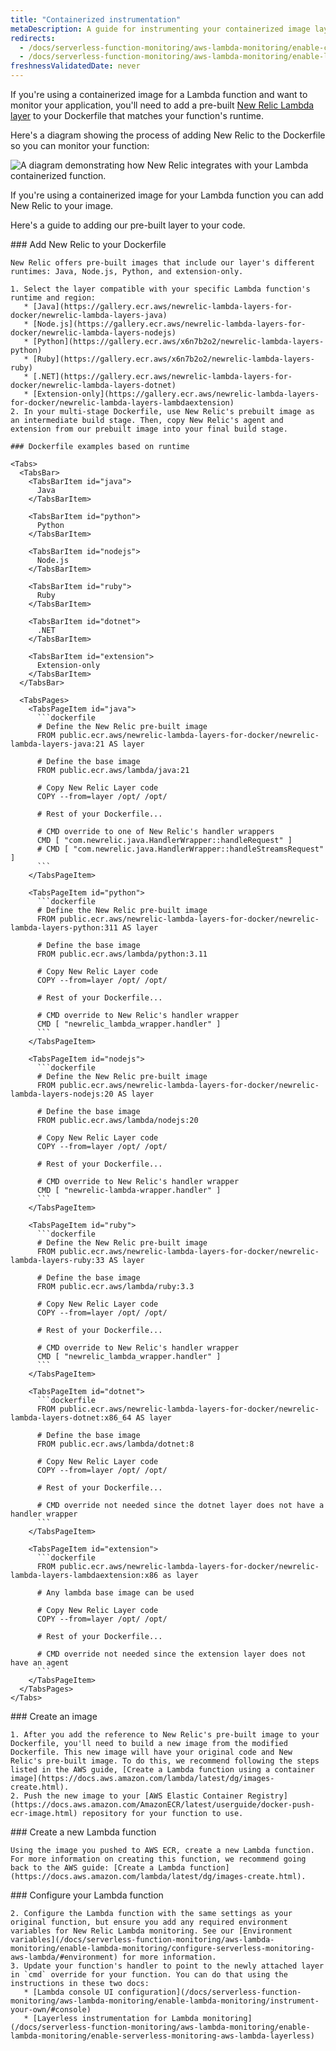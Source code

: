 ```yaml
---
title: "Containerized instrumentation"
metaDescription: A guide for instrumenting your containerized image layer with New Relic.
redirects:
  - /docs/serverless-function-monitoring/aws-lambda-monitoring/enable-containerized-function-monitoring/get-started
  - /docs/serverless-function-monitoring/aws-lambda-monitoring/enable-lambda-monitoring/containerized-images
freshnessValidatedDate: never
---
```


If you're using a containerized image for a Lambda function and want to monitor your application, you'll need to add a pre-built [New Relic Lambda layer](https://gallery.ecr.aws/newrelic-lambda-layers-for-docker?page=1) to your Dockerfile that matches your function's runtime. 

Here's a diagram showing the process of adding New Relic to the Dockerfile so you can monitor your function:

<img
  title="containerized images "
  alt="A diagram demonstrating how New Relic integrates with your Lambda containerized function."
  src="/images/serverless_diagram_containerized-images-with-lambda.webp"
/>

<figcaption>
  If you're using a containerized image for your Lambda function you can add New Relic to your image.
</figcaption>

Here's a guide to adding our pre-built layer to your code.

<Steps>
  <Step>
    ### Add New Relic to your Dockerfile

    New Relic offers pre-built images that include our layer's different runtimes: Java, Node.js, Python, and extension-only.

    1. Select the layer compatible with your specific Lambda function's runtime and region:
       * [Java](https://gallery.ecr.aws/newrelic-lambda-layers-for-docker/newrelic-lambda-layers-java)
       * [Node.js](https://gallery.ecr.aws/newrelic-lambda-layers-for-docker/newrelic-lambda-layers-nodejs)
       * [Python](https://gallery.ecr.aws/x6n7b2o2/newrelic-lambda-layers-python)
       * [Ruby](https://gallery.ecr.aws/x6n7b2o2/newrelic-lambda-layers-ruby)
       * [.NET](https://gallery.ecr.aws/newrelic-lambda-layers-for-docker/newrelic-lambda-layers-dotnet)
       * [Extension-only](https://gallery.ecr.aws/newrelic-lambda-layers-for-docker/newrelic-lambda-layers-lambdaextension)
    2. In your multi-stage Dockerfile, use New Relic's prebuilt image as an intermediate build stage. Then, copy New Relic's agent and extension from our prebuilt image into your final build stage.

    ### Dockerfile examples based on runtime

    <Tabs>
      <TabsBar>
        <TabsBarItem id="java">
          Java
        </TabsBarItem>

        <TabsBarItem id="python">
          Python
        </TabsBarItem>

        <TabsBarItem id="nodejs">
          Node.js
        </TabsBarItem>

        <TabsBarItem id="ruby">
          Ruby
        </TabsBarItem>

        <TabsBarItem id="dotnet">
          .NET
        </TabsBarItem>

        <TabsBarItem id="extension">
          Extension-only
        </TabsBarItem>
      </TabsBar>

      <TabsPages>
        <TabsPageItem id="java">
          ```dockerfile
          # Define the New Relic pre-built image
          FROM public.ecr.aws/newrelic-lambda-layers-for-docker/newrelic-lambda-layers-java:21 AS layer

          # Define the base image
          FROM public.ecr.aws/lambda/java:21

          # Copy New Relic Layer code
          COPY --from=layer /opt/ /opt/

          # Rest of your Dockerfile...

          # CMD override to one of New Relic's handler wrappers
          CMD [ "com.newrelic.java.HandlerWrapper::handleRequest" ]
          # CMD [ "com.newrelic.java.HandlerWrapper::handleStreamsRequest" ]
          ```
        </TabsPageItem>

        <TabsPageItem id="python">
          ```dockerfile
          # Define the New Relic pre-built image
          FROM public.ecr.aws/newrelic-lambda-layers-for-docker/newrelic-lambda-layers-python:311 AS layer

          # Define the base image
          FROM public.ecr.aws/lambda/python:3.11

          # Copy New Relic Layer code
          COPY --from=layer /opt/ /opt/

          # Rest of your Dockerfile...

          # CMD override to New Relic's handler wrapper
          CMD [ "newrelic_lambda_wrapper.handler" ]
          ```
        </TabsPageItem>

        <TabsPageItem id="nodejs">
          ```dockerfile
          # Define the New Relic pre-built image
          FROM public.ecr.aws/newrelic-lambda-layers-for-docker/newrelic-lambda-layers-nodejs:20 AS layer

          # Define the base image
          FROM public.ecr.aws/lambda/nodejs:20

          # Copy New Relic Layer code
          COPY --from=layer /opt/ /opt/

          # Rest of your Dockerfile...

          # CMD override to New Relic's handler wrapper
          CMD [ "newrelic-lambda-wrapper.handler" ]
          ```
        </TabsPageItem>

        <TabsPageItem id="ruby">
          ```dockerfile
          # Define the New Relic pre-built image
          FROM public.ecr.aws/newrelic-lambda-layers-for-docker/newrelic-lambda-layers-ruby:33 AS layer

          # Define the base image
          FROM public.ecr.aws/lambda/ruby:3.3

          # Copy New Relic Layer code
          COPY --from=layer /opt/ /opt/

          # Rest of your Dockerfile...

          # CMD override to New Relic's handler wrapper
          CMD [ "newrelic_lambda_wrapper.handler" ]
          ```
        </TabsPageItem>

        <TabsPageItem id="dotnet">
          ```dockerfile
          FROM public.ecr.aws/newrelic-lambda-layers-for-docker/newrelic-lambda-layers-dotnet:x86_64 AS layer

          # Define the base image
          FROM public.ecr.aws/lambda/dotnet:8

          # Copy New Relic Layer code
          COPY --from=layer /opt/ /opt/

          # Rest of your Dockerfile...

          # CMD override not needed since the dotnet layer does not have a handler wrapper
          ```
        </TabsPageItem>

        <TabsPageItem id="extension">
          ```dockerfile
          FROM public.ecr.aws/newrelic-lambda-layers-for-docker/newrelic-lambda-layers-lambdaextension:x86 as layer

          # Any lambda base image can be used

          # Copy New Relic Layer code
          COPY --from=layer /opt/ /opt/

          # Rest of your Dockerfile...

          # CMD override not needed since the extension layer does not have an agent
          ```
        </TabsPageItem>
      </TabsPages>
    </Tabs>
  </Step>

  <Step>
    ### Create an image

    1. After you add the reference to New Relic's pre-built image to your Dockerfile, you'll need to build a new image from the modified Dockerfile. This new image will have your original code and New Relic's pre-built image. To do this, we recommend following the steps listed in the AWS guide, [Create a Lambda function using a container image](https://docs.aws.amazon.com/lambda/latest/dg/images-create.html).
    2. Push the new image to your [AWS Elastic Container Registry](https://docs.aws.amazon.com/AmazonECR/latest/userguide/docker-push-ecr-image.html) repository for your function to use.
  </Step>

  <Step>
    ### Create a new Lambda function

    Using the image you pushed to AWS ECR, create a new Lambda function. For more information on creating this function, we recommend going back to the AWS guide: [Create a Lambda function](https://docs.aws.amazon.com/lambda/latest/dg/images-create.html).
  </Step>

  <Step>
    ### Configure your Lambda function

    2. Configure the Lambda function with the same settings as your original function, but ensure you add any required environment variables for New Relic Lambda monitoring. See our [Environment variables](/docs/serverless-function-monitoring/aws-lambda-monitoring/enable-lambda-monitoring/configure-serverless-monitoring-aws-lambda/#environment) for more information.
    3. Update your function's handler to point to the newly attached layer in `cmd` override for your function. You can do that using the instructions in these two docs:
       * [Lambda console UI configuration](/docs/serverless-function-monitoring/aws-lambda-monitoring/enable-lambda-monitoring/instrument-your-own/#console)
       * [Layerless instrumentation for Lambda monitoring](/docs/serverless-function-monitoring/aws-lambda-monitoring/enable-lambda-monitoring/enable-serverless-monitoring-aws-lambda-layerless)
  </Step>
</Steps>
